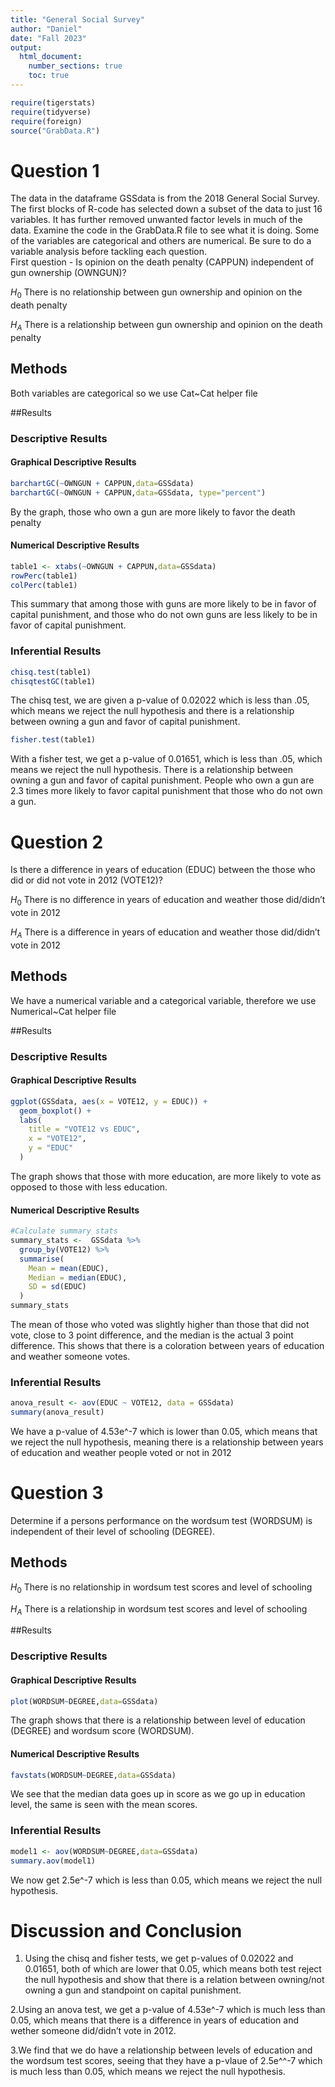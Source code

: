 ```yaml
---
title: "General Social Survey"
author: "Daniel"
date: "Fall 2023"
output: 
  html_document:
    number_sections: true
    toc: true
---
```



```r
require(tigerstats)
require(tidyverse)
require(foreign)
source("GrabData.R")
```


#  Question 1

<!--In this section you explain what you are trying to show.  Where did the data come from?  What is the research or other question you are trying to answer?!-->

The data in the dataframe GSSdata is from the 2018 General Social Survey. The first blocks of R-code has selected down a subset of the data to just 16 variables. It has further removed unwanted factor levels in much of the data. Examine the code in the GrabData.R file to see what it is doing. Some of the variables are categorical and others are numerical. Be sure to do a variable analysis before tackling each question.  
First question - Is opinion on the death penalty (CAPPUN) independent of gun ownership (OWNGUN)?

$H_0$ There is no relationship between gun ownership and opinion on the death penalty 

$H_A$ There is a relationship between gun ownership and opinion on the death penalty 

## Methods

<!--Decide on your methods:  use "variable analysis" or other appropriate descriptors.  Make sure to choose at least one graphical method and at least one numerical method.!-->


Both variables are categorical so we use Cat~Cat helper file

##Results

<!--Divide this section into two sub-sections:  One for your descriptive  results and one for your inferential results.!-->

### Descriptive Results

#### Graphical Descriptive Results

<!--Graphical results here.  Make sure to show your code.  Provide appropriate labels for axes, giving units if possible, and provide a good title for the graph, too.  Use the graphical results to describe the patterns if any that exist in the data as focused toward the research question!-->

```r
barchartGC(~OWNGUN + CAPPUN,data=GSSdata)
barchartGC(~OWNGUN + CAPPUN,data=GSSdata, type="percent")
```

By the graph, those who own a gun are more likely to favor the death penalty  

#### Numerical Descriptive Results

<!--Numerical results go here. Use the numerical results to describe the patterns if any that exist in the data as focused toward the research question!-->

```r
table1 <- xtabs(~OWNGUN + CAPPUN,data=GSSdata)
rowPerc(table1)
colPerc(table1)
```

This summary that among those with guns are more likely to be in favor of capital punishment, and those who do not own guns are less likely to be in favor of capital punishment.

### Inferential Results

<!--State hypothesis clearly.  Make sure your discussion of the inferential test covers all the aspects that the test output produces, such as test statistic, p-value etc.  Make a decision about the null hypothesis, explain the assumptions on which the selected test/procedure was based, and why the chosen procedure satisfys the assumptions and is appropriate to answer the research question!-->

```r
chisq.test(table1)
chisqtestGC(table1)
```

The chisq test, we are given a p-value of 0.02022 which is less than .05, which means we reject the null hypothesis and there is a relationship between owning a gun and favor of capital punishment.

```r
fisher.test(table1)
```

With a fisher test, we get a p-value of 0.01651, which is less than .05, which means we reject the null hypothesis. There is a relationship between owning a gun and favor of capital punishment. People who own a gun are 2.3 times more likely to favor capital punishment that those who do not own a gun.

#  Question 2

<!--In this section you explain what you are trying to show.  Where did the data come from?  What is the research or other question you are trying to answer?!-->

Is there a difference in years of education (EDUC) between the those who did or did not vote in 2012 (VOTE12)?

$H_0$ There is no difference in years of education and weather those did/didn't vote in 2012

$H_A$ There is a difference in years of education and weather those did/didn't vote in 2012

## Methods

<!--Decide on your methods:  use "variable analysis" or other appropriate descriptors.  Make sure to choose at least one graphical method and at least one numerical method.!-->

We have a numerical variable and a categorical variable, therefore we use Numerical~Cat helper file   

##Results

<!--Divide this section into two sub-sections:  One for your descriptive  results and one for your inferential results.!-->

### Descriptive Results

#### Graphical Descriptive Results

<!--Graphical results here.  Make sure to show your code.  Provide appropriate labels for axes, giving units if possible, and provide a good title for the graph, too.  Use the graphical results to describe the patterns if any that exist in the data as focused toward the research question!-->

```r
ggplot(GSSdata, aes(x = VOTE12, y = EDUC)) +
  geom_boxplot() + 
  labs(
    title = "VOTE12 vs EDUC",
    x = "VOTE12",
    y = "EDUC"
  )

```

The graph shows that those with more education, are more likely to vote as opposed to those with less education.

#### Numerical Descriptive Results

<!--Numerical results go here. Use the numerical results to describe the patterns if any that exist in the data as focused toward the research question!-->

```r
#Calculate summary stats
summary_stats <-  GSSdata %>%
  group_by(VOTE12) %>%
  summarise(
    Mean = mean(EDUC),
    Median = median(EDUC),
    SD = sd(EDUC)
  )
summary_stats
```

The mean of those who voted was slightly higher than those that did not vote, close to 3 point difference, and the median is the actual 3 point difference. This shows that there is a coloration between years of education and weather someone votes.

### Inferential Results

<!--State hypothesis clearly.  Make sure your discussion of the inferential test covers all the aspects that the test output produces, such as test statistic, p-value etc.  Make a decision about the null hypothesis, explain the assumptions on which the selected test/procedure was based, and why the chosen procedure satisfys the assumptions and is appropriate to answer the research question!-->

```r
anova_result <- aov(EDUC ~ VOTE12, data = GSSdata)
summary(anova_result)

```

We have a p-value of 4.53e^-7 which is lower than 0.05, which means that we reject the null hypothesis, meaning there is a relationship between years of education and weather people voted or not in 2012

#  Question 3

<!--In this section you explain what you are trying to show.  Where did the data come from?  What is the research or other question you are trying to answer?!-->

Determine if a persons performance on the wordsum test (WORDSUM) is independent of their level of schooling (DEGREE).

## Methods

<!--Decide on your methods:  use "variable analysis" or other appropriate descriptors.  Make sure to choose at least one graphical method and at least one numerical method.!-->

$H_0$ There is no relationship in wordsum test scores and level of schooling

$H_A$ There is a relationship in wordsum test scores and level of schooling

##Results

<!--Divide this section into two sub-sections:  One for your descriptive  results and one for your inferential results.!-->


### Descriptive Results

#### Graphical Descriptive Results

<!--Graphical results here.  Make sure to show your code.  Provide appropriate labels for axes, giving units if possible, and provide a good title for the graph, too.  Use the graphical results to describe the patterns if any that exist in the data as focused toward the research question!-->

```r
plot(WORDSUM~DEGREE,data=GSSdata)
```

The graph shows that there is a relationship between level of education (DEGREE) and wordsum score (WORDSUM).

#### Numerical Descriptive Results

<!--Numerical results go here. Use the numerical results to describe the patterns if any that exist in the data as focused toward the research question!-->

```r
favstats(WORDSUM~DEGREE,data=GSSdata)
```

We see that the median data goes up in score as we go up in education level, the same is seen with the mean scores.

### Inferential Results

<!--State hypothesis clearly.  Make sure your discussion of the inferential test covers all the aspects that the test output produces, such as test statistic, p-value etc.  Make a decision about the null hypothesis, explain the assumptions on which the selected test/procedure was based, and why the chosen procedure satisfys the assumptions and is appropriate to answer the research question!-->

```r
model1 <- aov(WORDSUM~DEGREE,data=GSSdata)
summary.aov(model1)
```

We now get 2.5e^-7 which is less than 0.05, which means we reject the null hypothesis.

# Discussion and Conclusion

<!--Discussion and conclusion here.  If you found a relationship be sure to consider whether the relationship occurs because one of the variavbles causes the other, or whether they perhasps are related for some other reason.  Watch the chapter 6 videos from the GeorgeTown videos collection.!-->

1. Using the chisq and fisher tests, we get p-values of 0.02022 and 0.01651, both of which are lower that 0.05, which means both test reject the null hypothesis and show that there is a relation between owning/not owning a gun and standpoint on capital punishment.

2.Using an anova test, we get a p-value of 4.53e^-7 which is much less than 0.05, which means that there is a difference in years of education and wether someone did/didn't vote in 2012.

3.We find that we do have a relationship between levels of education and the wordsum test scores, seeing that they have a p-vlaue of 2.5e^^-7 which is much less than 0.05, which means we reject the null hypothesis.
